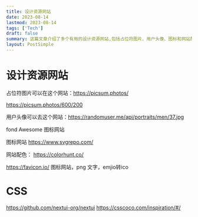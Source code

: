 ```yaml
---
title: 设计资源网站
date: 2023-08-14
lastmod: 2023-08-14
tags: ['Tech']
draft: false
summary: 这篇文章介绍了多个有用的设计资源网站,包括占位符图片、用户头像、图标和网站配色等。文章还提到了一些CSS相关的资源链接,为网页设计和开发提供了便利工具。
layout: PostSimple
---
```


# 设计资源网站

占位符图片可以在这个网站：https://picsum.photos/

https://picsum.photos/600/200

用户头像可以去这个网站：https://randomuser.me/api/portraits/men/37.jpg

fond Awesome 图标网站

图标网站 https://www.svgrepo.com/

网站配色： https://colorhunt.co/

https://favicon.io/ 图标网站，png 文字，emjio转ico

# CSS

https://github.com/nextui-org/nextui
https://csscoco.com/inspiration/#/
